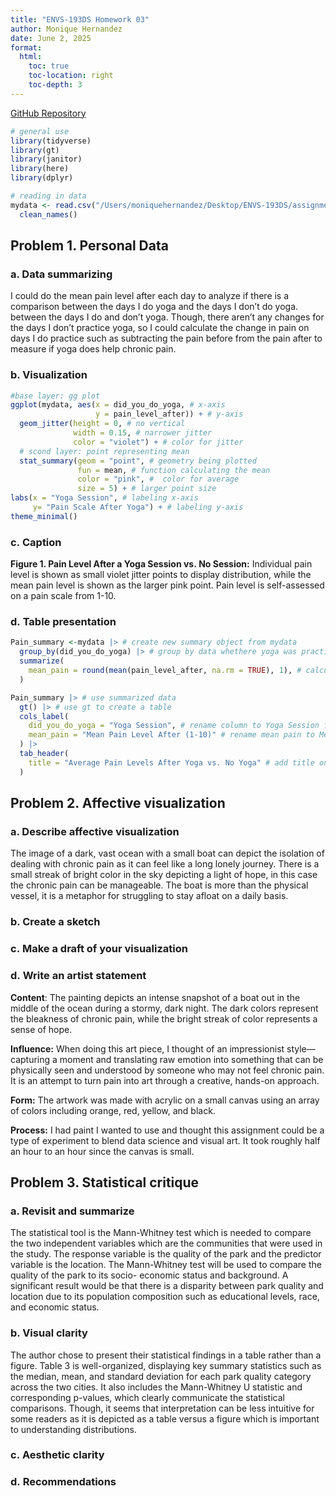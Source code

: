 ```yaml
---
title: "ENVS-193DS Homework 03"
author: Monique Hernandez
date: June 2, 2025
format:
  html:
    toc: true
    toc-location: right
    toc-depth: 3
---
```


[GitHub Repository](https://github.com/moniqueallyson/ENVS-193DS_homework-03.git)

```r

# general use
library(tidyverse)
library(gt)
library(janitor)
library(here)
library(dplyr)

# reading in data
mydata <- read.csv("/Users/moniquehernandez/Desktop/ENVS-193DS/assignment/hw-03/ENVS HW 3/data/Data.csv") |> 
  clean_names()
```

## Problem 1. Personal Data

### a. Data summarizing

I could do the mean pain level after each day to analyze if there is a comparison between the days I do yoga and the days I don't do yoga. between the days I do and don't yoga. Though, there aren't any changes for the days I don't practice yoga, so I could calculate the change in pain on days I do practice such as subtracting the pain before from the pain after to measure if yoga does help chronic pain.

### b. Visualization

```r

#base layer: gg plot
ggplot(mydata, aes(x = did_you_do_yoga, # x-axis
                   y = pain_level_after)) + # y-axis
  geom_jitter(height = 0, # no vertical
              width = 0.15, # narrower jitter
              color = "violet") + # color for jitter
  # scond layer: point representing mean
  stat_summary(geom = "point", # geometry being plotted
               fun = mean, # function calculating the mean
               color = "pink", #  color for average
               size = 5) + # larger point size
labs(x = "Yoga Session", # labeling x-axis
     y= "Pain Scale After Yoga") + # labeling y-axis
theme_minimal()
```

### c. Caption

**Figure 1. Pain Level After a Yoga Session vs. No Session:** Individual pain level is shown as small violet jitter points to display distribution, while the mean pain level is shown as the larger pink point. Pain level is self-assessed on a pain scale from 1-10.

### d. Table presentation

```r

Pain_summary <-mydata |> # create new summary object from mydata
  group_by(did_you_do_yoga) |> # group by data whethere yoga was practiced or not
  summarize(
    mean_pain = round(mean(pain_level_after, na.rm = TRUE), 1), # calculate the mean pain level
  )

Pain_summary |> # use summarized data
  gt() |> # use gt to create a table
  cols_label(
    did_you_do_yoga = "Yoga Session", # rename column to Yoga Session from did you do yoga
    mean_pain = "Mean Pain Level After (1-10)" # rename mean pain to Mean Pain Level After 
  ) |>
  tab_header(
    title = "Average Pain Levels After Yoga vs. No Yoga" # add title on top of the table
  )

```

## Problem 2. Affective visualization

### a. Describe affective visualization

The image of a dark, vast ocean with a small boat can depict the isolation of dealing with chronic pain as it can feel like a long lonely journey. There is a small streak of bright color in the sky depicting a light of hope, in this case the chronic pain can be manageable. The boat is more than the physical vessel, it is a metaphor for struggling to stay afloat on a daily basis.

### b. Create a sketch


### c. Make a draft of your visualization


### d. Write an artist statement

**Content**: The painting depicts an intense snapshot of a boat out in the middle of the ocean during a stormy, dark night. The dark colors represent the bleakness of chronic pain, while the bright streak of color represents a sense of hope.

**Influence:** When doing this art piece, I thought of an impressionist style—capturing a moment and translating raw emotion into something that can be physically seen and understood by someone who may not feel chronic pain. It is an attempt to turn pain into art through a creative, hands-on approach.

**Form:** The artwork was made with acrylic on a small canvas using an array of colors including orange, red, yellow, and black.

**Process:** I had paint I wanted to use and thought this assignment could be a type of experiment to blend data science and visual art. It took roughly half an hour to an hour since the canvas is small.

## Problem 3. Statistical critique

### a. Revisit and summarize

The statistical tool is the Mann-Whitney test which is needed to compare the two independent variables which are the communities that were used in the study. The response variable is the quality of the park and the predictor variable is the location. The Mann-Whitney test will be used to compare the quality of the park to its socio-
economic status and background. A significant result would be that there is a disparity between park quality and location due to its population composition such as educational levels, race, and economic status.

### b. Visual clarity

The author chose to present their statistical findings in a table rather than a figure. Table 3 is well-organized, displaying key summary statistics such as the median, mean, and standard deviation for each park quality category across the two cities. It also includes the Mann-Whitney U statistic and corresponding p-values, which clearly communicate the statistical comparisons. Though, it seems that interpretation can be less intuitive for some readers as it is depicted as a table versus a figure which is important to understanding distributions.

### c. Aesthetic clarity


### d. Recommendations


